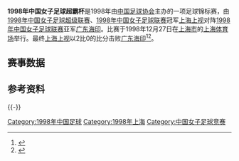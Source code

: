 {{Infobox football match
| title                   = 1998年[[中国女子足球超霸杯|中国女子足球超霸杯]]
| image                   = 
| event                   = 
| team1                   = [[上海女足|上海上视]]
| team1association        = 
| team1score              = 2
| team2                   = [[广东女足|广东海印]]
| team2association        = 
| team2score              = 0
| details                 = 
| date1                   = 1998年12月27日
| stadium1                = [[上海体育场|上海体育场]]
| city1                   = [[上海市|上海市]]
| man_of_the_match1a      = 
| man_of_the_match1atitle = 
| man_of_the_match1b      = 
| man_of_the_match1btitle = 
| referee                 = 
| attendance              = 
| weather                 =
| previous                = [[1997年中国女子足球超霸杯|1997]]
| next                    = [[1999年中国女子足球超霸杯|1999]]
}}
'''1998年中国女子足球超霸杯'''是1998年由[[中国足球协会|中国足球协会]]主办的一项足球锦标赛，由[[1998年中国女子足球超级联赛|1998年中国女子足球超级联赛]]、[[1998年中国女子足球联赛|1998年中国女子足球联赛]]冠军[[上海女足|上海上视]]对阵[[1998年中国女子足球联赛|1998年中国女子足球联赛]]亚军[[广东女足|广东海印]]。比赛于1998年12月27日在[[上海市|上海市]]的[[上海体育场|上海体育场]]举行。最终[[上海女足|上海上视]]以2比0的比分击败[[广东女足|广东海印]]<ref>{{cite web |author1=天马 |title=《上海STV女足首次亮相夺得超霸杯(2)》 |url=http://sports.sina.com.cn/9812/122819.html |website=新浪网 |accessdate=1998-12-28}}</ref><ref>{{cite web |author1=利方体育 |author2=天马 |title=《98中国女足超霸杯赛将于年底在上海举行》 |url=http://sports.sina.com.cn/9811/112729.html |website=新浪网-利方在线 |accessdate=1998-11-27}}</ref>。

==赛事数据==
{{footballbox
| date         = 1998年12月27日
| event        = 
| round        = 
| time         = 14:50 [[UTC+08:00|UTC+8]]
| team1        = [[上海女足|上海上视]]
| score        = 2 - 0
| report       = [http://sports.sina.com.cn/9812/122819.html 报告]
| team2        = [[广东女足|广东海印]]
| goals1       = [[孙雯|孙雯]]{{goal|67}}{{goal|68}}
| goals2       = 
| penaltyscore = 
| penalties1   = 
| penalties2   = 
| stadium      = [[上海|上海]]，[[上海体育场|上海体育场]]
| location     = 
| attendance   = 
| referee      = 
}}

==参考资料==
{{reflist}}
{{-}}

{{中国足球协会女子超级杯赛季}}
{{1998年中国足球}}

[[Category:1998年中国足球|Category:1998年中国足球]]
[[Category:1998年上海|Category:1998年上海]]
[[Category:中国女子足球竞赛|Category:中国女子足球竞赛]]